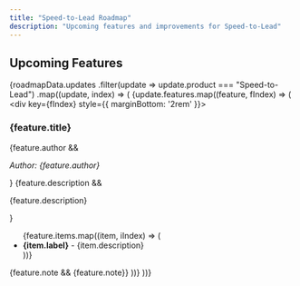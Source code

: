 ```yaml
---
title: "Speed-to-Lead Roadmap"
description: "Upcoming features and improvements for Speed-to-Lead"
---
```



## Upcoming Features

{roadmapData.updates
  .filter(update => update.product === "Speed-to-Lead")
  .map((update, index) => (
    <Update key={index} label={update.date}>
      {update.features.map((feature, fIndex) => (
        <div key={fIndex} style={{ marginBottom: '2rem' }}>
          <h3>{feature.title}</h3>
          {feature.author && <p><em>Author: {feature.author}</em></p>}
          {feature.description && <p>{feature.description}</p>}
          <ul>
            {feature.items.map((item, iIndex) => (
              <li key={iIndex}>
                <strong>{item.label}</strong> - {item.description}
              </li>
            ))}
          </ul>
          {feature.note && <Note>{feature.note}</Note>}
        </div>
      ))}
    </Update>
  ))}